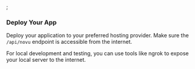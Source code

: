 ;

### Deploy Your App

Deploy your application to your preferred hosting provider. Make sure the `/api/novu` endpoint is accessible from the internet.

<Callout type="info">
  For local development and testing, you can use tools like ngrok to expose your local server to the internet.
</Callout> 